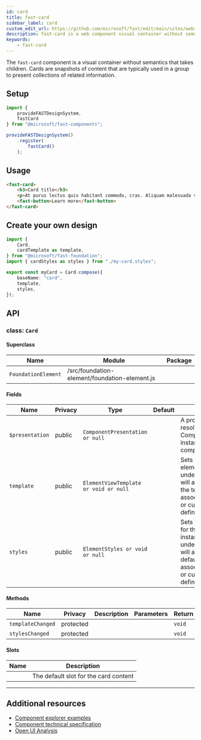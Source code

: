 ```yaml
---
id: card
title: fast-card
sidebar_label: card
custom_edit_url: https://github.com/microsoft/fast/edit/main/sites/website/versioned_docs/version-legacy/components/fast-card.mdx
description: fast-card is a web component visual container without semantics that takes children.
keywords:
    - fast-card
---
```


The `fast-card` component is a visual container without semantics that takes children. Cards are snapshots of content that are typically used in a group to present collections of related information.

## Setup

```ts
import {
    provideFASTDesignSystem,
    fastCard
} from "@microsoft/fast-components";

provideFASTDesignSystem()
    .register(
        fastCard()
    );
```

## Usage

```html live
<fast-card>
    <h3>Card title</h3>
    <p>At purus lectus quis habitant commodo, cras. Aliquam malesuada velit a tortor. Felis orci tellus netus risus et ultricies augue aliquet.</p>
    <fast-button>Learn more</fast-button>
</fast-card>
```

## Create your own design

```ts
import {
    Card,
    cardTemplate as template,
} from "@microsoft/fast-foundation";
import { cardStyles as styles } from "./my-card.styles";

export const myCard = Card.compose({
    baseName: "card",
    template,
    styles,
});
```

## API



### class: `Card`

#### Superclass

| Name                | Module                                        | Package |
| ------------------- | --------------------------------------------- | ------- |
| `FoundationElement` | /src/foundation-element/foundation-element.js |         |

#### Fields

| Name            | Privacy | Type                                  | Default | Description                                                                                                                                                                         | Inherited From    |
| --------------- | ------- | ------------------------------------- | ------- | ----------------------------------------------------------------------------------------------------------------------------------------------------------------------------------- | ----------------- |
| `$presentation` | public  | `ComponentPresentation or null`       |         | A property which resolves the ComponentPresentation instance for the current component.                                                                                             | FoundationElement |
| `template`      | public  | `ElementViewTemplate or void or null` |         | Sets the template of the element instance. When undefined, the element will attempt to resolve the template from the associated presentation or custom element definition.          | FoundationElement |
| `styles`        | public  | `ElementStyles or void or null`       |         | Sets the default styles for the element instance. When undefined, the element will attempt to resolve default styles from the associated presentation or custom element definition. | FoundationElement |

#### Methods

| Name              | Privacy   | Description | Parameters | Return | Inherited From    |
| ----------------- | --------- | ----------- | ---------- | ------ | ----------------- |
| `templateChanged` | protected |             |            | `void` | FoundationElement |
| `stylesChanged`   | protected |             |            | `void` | FoundationElement |

#### Slots

| Name | Description                           |
| ---- | ------------------------------------- |
|      | The default slot for the card content |

<hr/>


## Additional resources

* [Component explorer examples](https://explore.fast.design/components/fast-card)
* [Component technical specification](https://github.com/microsoft/fast/tree/archives/fast-foundation-3/packages/web-components/fast-foundation/src/card/card.spec.md)
* [Open UI Analysis](https://open-ui.org/components/card.research)
